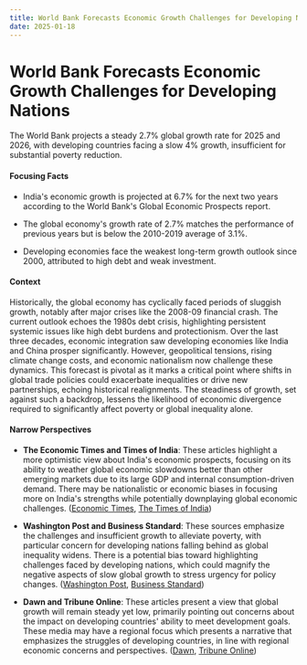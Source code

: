 ```yaml
---
title: World Bank Forecasts Economic Growth Challenges for Developing Nations
date: 2025-01-18
---
```


# World Bank Forecasts Economic Growth Challenges for Developing Nations

The World Bank projects a steady 2.7% global growth rate for 2025 and 2026, with developing countries facing a slow 4% growth, insufficient for substantial poverty reduction.

#### Focusing Facts

- India's economic growth is projected at 6.7% for the next two years according to the World Bank's Global Economic Prospects report.

- The global economy's growth rate of 2.7% matches the performance of previous years but is below the 2010-2019 average of 3.1%.

- Developing economies face the weakest long-term growth outlook since 2000, attributed to high debt and weak investment.

#### Context

Historically, the global economy has cyclically faced periods of sluggish growth, notably after major crises like the 2008-09 financial crash. The current outlook echoes the 1980s debt crisis, highlighting persistent systemic issues like high debt burdens and protectionism. Over the last three decades, economic integration saw developing economies like India and China prosper significantly. However, geopolitical tensions, rising climate change costs, and economic nationalism now challenge these dynamics. This forecast is pivotal as it marks a critical point where shifts in global trade policies could exacerbate inequalities or drive new partnerships, echoing historical realignments. The steadiness of growth, set against such a backdrop, lessens the likelihood of economic divergence required to significantly affect poverty or global inequality alone.

#### Narrow Perspectives

- **The Economic Times and Times of India**: These articles highlight a more optimistic view about India's economic prospects, focusing on its ability to weather global economic slowdowns better than other emerging markets due to its large GDP and internal consumption-driven demand. There may be nationalistic or economic biases in focusing more on India's strengths while potentially downplaying global economic challenges. ([Economic Times](https://economictimes.indiatimes.com/news/economy/indicators/more-optimistic-about-india-than-the-emerging-markets-as-a-whole-world-bank-chief-economist/articleshow/117310731.cms), [The Times of India](https://timesofindia.indiatimes.com/business/india-business/india-to-stay-fastest-growing-major-eco/articleshow/117314675.cms))

- **Washington Post and Business Standard**: These sources emphasize the challenges and insufficient growth to alleviate poverty, with particular concern for developing nations falling behind as global inequality widens. There is a potential bias toward highlighting challenges faced by developing nations, which could magnify the negative aspects of slow global growth to stress urgency for policy changes. ([Washington Post](https://www.washingtonpost.com/business/2025/01/16/world-bank-economy-outlook/), [Business Standard](https://www.business-standard.com/world-news/global-economy-growing-but-not-fast-enough-to-help-ease-poverty-world-bank-125011700033_1.html))

- **Dawn and Tribune Online**: These articles present a view that global growth will remain steady yet low, primarily pointing out concerns about the impact on developing countries' ability to meet development goals. These media may have a regional focus which presents a narrative that emphasizes the struggles of developing countries, in line with regional economic concerns and perspectives. ([Dawn](https://www.dawn.com/news/1885801), [Tribune Online](https://tribuneonlineng.com/developing-economies-face-tougher-times-as-global-economy-stabilises-world-bank/))
